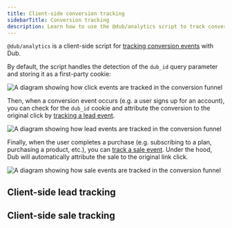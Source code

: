 ```yaml
---
title: Client-side conversion tracking
sidebarTitle: Conversion tracking
description: Learn how to use the @dub/analytics script to track conversion events on the client-side
---
```



`@dub/analytics` is a client-side script for [tracking conversion events](/conversions/quickstart) with Dub.

By default, the script handles the detection of the `dub_id` query parameter and storing it as a first-party cookie:

<Frame>
  <img
    className="rounded-lg border border-gray-100"
    src="https://assets.dub.co/help/conversion-click-event.png"
    alt="A diagram showing how click events are tracked in the conversion funnel"
  />
</Frame>

Then, when a conversion event occurs (e.g. a user signs up for an account), you can check for the `dub_id` cookie and attribute the conversion to the original click by [tracking a lead event](/conversions/leads/introduction).

<Frame>
  <img
    className="rounded-lg border border-gray-100"
    src="https://assets.dub.co/help/conversion-lead-event.png"
    alt="A diagram showing how lead events are tracked in the conversion funnel"
  />
</Frame>

Finally, when the user completes a purchase (e.g. subscribing to a plan, purchasing a product, etc.), you can [track a sale event](/conversions/sales/introduction). Under the hood, Dub will automatically attribute the sale to the original link click.

<Frame>
  <img
    className="rounded-lg border border-gray-100"
    src="https://assets.dub.co/help/conversion-sale-event.png"
    alt="A diagram showing how sale events are tracked in the conversion funnel"
  />
</Frame>

<ClientSideTrackingInstall />

## Client-side lead tracking

<ClientSideLeadTracking />

## Client-side sale tracking

<ClientSideSaleTracking />
